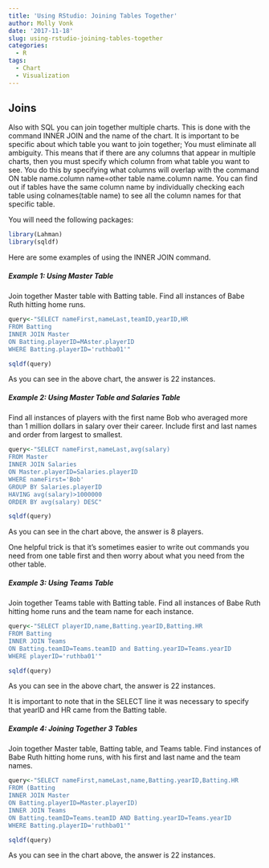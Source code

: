 ```yaml
---
title: 'Using RStudio: Joining Tables Together'
author: Molly Vonk
date: '2017-11-18'
slug: using-rstudio-joining-tables-together
categories:
  - R
tags:
  - Chart
  - Visualization
---
```


## Joins

Also with SQL you can join together multiple charts. This is done with the command INNER JOIN and the name of the chart. It is important to be specific about which table you want to join together; You must eliminate all ambiguity. This means that if there are any columns that appear in multiple charts, then you must specify which column from what table you want to see. You do this by specifying what columns will overlap with the command ON table name.column name=other table name.column name. You can find out if tables have the same column name by individually checking each table using colnames(table name) to see all the column names for that specific table.

You will need the following packages:

```r
library(Lahman)
library(sqldf)
```

Here are some examples of using the INNER JOIN command.

##### Example 1: Using Master Table

Join together Master table with Batting table. Find all instances of Babe Ruth hitting home runs.

```r
query<-"SELECT nameFirst,nameLast,teamID,yearID,HR
FROM Batting
INNER JOIN Master
ON Batting.playerID=MAster.playerID
WHERE Batting.playerID='ruthba01'"

sqldf(query)
```

As you can see in the above chart, the answer is 22 instances.

##### Example 2: Using Master Table and Salaries Table

Find all instances of players with the first name Bob who averaged more than 1 million dollars in salary over their career. Include first and last names and order from largest to smallest.

```r
query<-"SELECT nameFirst,nameLast,avg(salary)
FROM Master
INNER JOIN Salaries
ON Master.playerID=Salaries.playerID
WHERE nameFirst='Bob'
GROUP BY Salaries.playerID
HAVING avg(salary)>1000000
ORDER BY avg(salary) DESC"

sqldf(query)
```

As you can see in the chart above, the answer is 8 players.

One helpful trick is that it's sometimes easier to write out commands you need from one table first and then worry about what you need from the other table.

##### Example 3: Using Teams Table

Join together Teams table with Batting table. Find all instances of Babe Ruth hitting home runs and the team name for each instance.

```r
query<-"SELECT playerID,name,Batting.yearID,Batting.HR
FROM Batting
INNER JOIN Teams
ON Batting.teamID=Teams.teamID and Batting.yearID=Teams.yearID
WHERE playerID='ruthba01'"

sqldf(query)
```

As you can see in the above chart, the answer is 22 instances.

It is important to note that in the SELECT line it was necessary to specify that yearID and HR came from the Batting table.

##### Example 4: Joining Together 3 Tables

Join together Master table, Batting table, and Teams table. Find instances of Babe Ruth hitting home runs, with his first and last name and the team names.

```r
query<-"SELECT nameFirst,nameLast,name,Batting.yearID,Batting.HR
FROM (Batting
INNER JOIN Master
ON Batting.playerID=Master.playerID)
INNER JOIN Teams
ON Batting.teamID=Teams.teamID AND Batting.yearID=Teams.yearID
WHERE Batting.playerID='ruthba01'"

sqldf(query)
```

As you can see in the chart above, the answer is 22 instances.